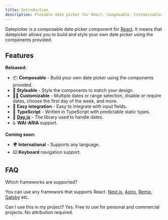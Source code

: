 ```yaml
---
title: Introduction
description: Flexible date picker for React. Composable. Customizable. Open Source.
---
```


Datepicker is a composable date picker component for [React](https://react.dev). It means that datepicker allows you to build and style your own date picker using the components provided.

## Features

**Released:**

- 📦 **Composable** - Build your own date picker using the components provided.
- 🎨 **Styleable** - Style the components to match your design.
- 🧑‍🎨 **Customizable** - Multiple dates or range selection, disable or require dates, choose the first day of the week, and more.
- 📄 **Easy integration** - Easy to integrate with input fields.
- 🤖 **TypeScript** - Written in TypeScript with predictable static types.
- 📆 **[Day.js](https://day.js.org)** - The library used to handle dates.
- ♿️ **WAI-ARIA** support.

**Coming soon:**

- 🌍 **International** - Supports any language.
- ⌨️ **Keyboard** navigation support.

## FAQ

<Accordion type="multiple">

<AccordionItem value="faq-1">
<AccordionTrigger>
	Which frameworks are supported?
</AccordionTrigger>
<AccordionContent>

You can use any framework that supports React. [Next.js](https://ui.shadcn.com/docs/installation/next), [Astro](https://ui.shadcn.com/docs/installation/astro), [Remix](https://ui.shadcn.com/docs/installation/remix), [Gatsby](https://ui.shadcn.com/docs/installation/gatsby) etc.

</AccordionContent>
</AccordionItem>

<AccordionItem value="faq-2">
	<AccordionTrigger>
	Can I use this in my project?
	</AccordionTrigger>
	<AccordionContent>
		Yes. Free to use for personal and commercial projects. No attribution required.
    </AccordionContent>
</AccordionItem>

</Accordion>